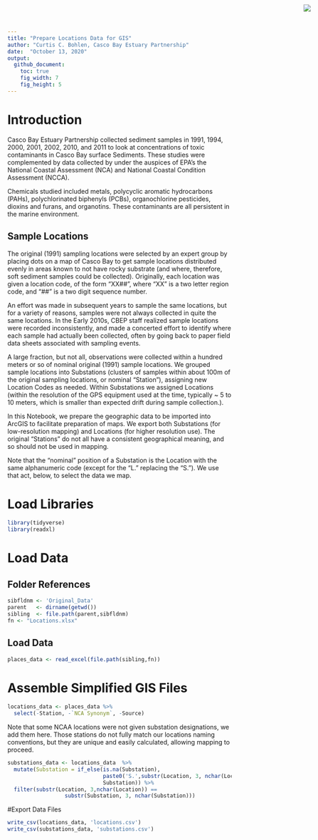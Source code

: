 ```yaml
---
title: "Prepare Locations Data for GIS"
author: "Curtis C. Bohlen, Casco Bay Estuary Partnership"
date:  "October 13, 2020"
output:
  github_document:
    toc: true
    fig_width: 7
    fig_height: 5
---
```

<img
    src="https://www.cascobayestuary.org/wp-content/uploads/2014/04/logo_sm.jpg"
    style="position:absolute;top:10px;right:50px;" />

# Introduction
Casco Bay Estuary Partnership collected sediment samples in 1991, 1994, 2000,
2001, 2002, 2010, and 2011 to look at concentrations of toxic contaminants in
Casco Bay surface Sediments. These studies were complemented by data collected
by under the auspices of EPA's the National Coastal Assessment (NCA) and 
National Coastal Condition Assessment (NCCA).

Chemicals studied included metals, polycyclic aromatic hydrocarbons (PAHs),
polychlorinated biphenyls (PCBs), organochlorine pesticides, dioxins and furans,
and organotins. These contaminants are all persistent in the marine environment.


## Sample Locations
The original (1991) sampling locations were selected by an expert group by
placing dots on a map of Casco Bay to get sample locations distributed evenly in
areas known to not have rocky substrate (and where, therefore, soft sediment
samples could be collected).  Originally, each location was given a location
code, of the form "XX##", where "XX" is a two letter region code, and "##" is a
two digit sequence number.

An effort was made in subsequent years to sample the same locations, but for a
variety of reasons, samples were not always collected in quite the same
locations. In the Early 2010s, CBEP staff realized sample locations were
recorded inconsistently, and made a concerted effort to identify where each
sample had actually been collected, often by going back to paper field data
sheets associated with sampling events. 

A large fraction, but not all, observations were collected within a hundred
meters or so of nominal original (1991) sample locations. We grouped sample
locations into Substations (clusters of samples within about 100m of the
original sampling locations, or nominal "Station"), assigning new Location Codes
as needed.  Within Substations we assigned Locations (within the resolution of
the GPS equipment used at the time, typically ~ 5 to 10 meters, which is smaller
than expected drift during sample collection.).

In this Notebook, we prepare the geographic data to be imported into ArcGIS to
facilitate preparation of maps.  We export both Substations (for
low-resolution mapping) and Locations (for higher resolution use).  The
original "Stations" do not all have a consistent geographical meaning, and so
should not be used in mapping.

Note that the "nominal" position of a Substation is the Location with the same
alphanumeric code (except for the "L." replacing the "S.").  We use that act,
below, to select the data we map.

# Load Libraries

```r
library(tidyverse)
library(readxl)

```

# Load Data
## Folder References
```r
sibfldnm <- 'Original_Data'
parent   <- dirname(getwd())
sibling  <- file.path(parent,sibfldnm)
fn <- "Locations.xlsx"
```

## Load Data
```r
places_data <- read_excel(file.path(sibling,fn))
```

# Assemble Simplified GIS Files
```r
locations_data <- places_data %>%
  select(-Station, -`NCA Synonym`, -Source)
```

Note that some NCAA locations were not given substation designations, we add
them here.  Those stations do not fully match our locations naming conventions, 
but they are unique and easily calculated, allowing mapping to proceed. 
```r
substations_data <- locations_data  %>%
  mutate(Substation = if_else(is.na(Substation),
                              paste0('S.',substr(Location, 3, nchar(Location))),
                              Substation)) %>%
  filter(substr(Location, 3,nchar(Location)) ==
                  substr(Substation, 3, nchar(Substation)))
```

#Export Data Files
```r
write_csv(locations_data, 'locations.csv')
write_csv(substations_data, 'substations.csv')
```

